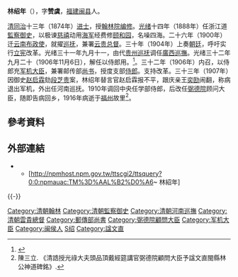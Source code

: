 '''林绍年'''（{{bd|1845年||1916年|catIdx=L林}}），字'''赞虞'''，[[福建|福建]][[闽侯县|闽县]]人。

[[清|清]][[同治|同治]]十三年（1874年）[[进士|进士]]，授[[翰林院|翰林院]][[编修|编修]]。[[光绪|光绪]]十四年（1888年）任浙江道[[監察御史|監察御史]]，以极谏[[慈禧|慈禧]]动用[[海军|海军]]经费修[[颐和园|颐和园]]，名噪四海。二十六年（1900年）迁[[云南|云南]][[布政使|布政使]]，就擢[[巡抚|巡抚]]，兼署[[云贵总督|云贵总督]]。三十年（1904年）上奏[[朝廷|朝廷]]，呼吁实行[[清末新政|立宪]]改革。光绪三十一年九月十一，由代[[贵州巡抚|贵州巡抚]]调任[[廣西巡撫|廣西巡撫]]。光绪三十二年九月二十（1906年11月6日），解任以侍郎用。<ref>{{cite news|author=广西地方志|title=《广西通志 政府志 第一篇 晚清广西省政府及农民政权 第一章 政府机构》|url=http://www.gxdqw.com/bin/mse.exe?seachword=&K=a&A=15&rec=4&run=13|accessdate=2013-01-18|newspaper=广西地方志|archive-date=2013-10-14|archive-url=https://web.archive.org/web/20131014120404/http://www.gxdqw.com/bin/mse.exe?seachword=&K=a&A=15&rec=4&run=13|dead-url=yes}}</ref>。三十二年（1906年）内召，以侍郎充[[军机大臣|军机大臣]]，兼署邮传部[[尚书|尚书]]，授度支部[[侍郎|侍郎]]。支持改革。三十三年（1907年）因御史[[赵启霖|赵启霖]]劾[[段芝贵|段芝贵]]案，林绍年替言官赵启霖报不平，跟庆亲王[[奕劻|奕劻]]闹翻，称病退出军机，外出任河南巡抚。1910年调回中央任学部侍郎，后改任[[弼德院|弼德院]]顾问大臣，随即告病回乡，1916年病逝于[[福州|福州]]故里<ref>陳三立. 《清誥授光祿大夫頭品頂戴經筵講官弼德院顧問大臣予諡文直閩縣林公神道碑銘》.</ref>。

==參考資料==
{{reflist}}

==外部連結==
**[http://npmhost.npm.gov.tw/ttscgi2/ttsquery?0:0:npmauac:TM%3D%AAL%B2%D0%A6~ 林紹年] {{Wayback|url=http://npmhost.npm.gov.tw/ttscgi2/ttsquery?0:0:npmauac:TM%3D%AAL%B2%D0%A6~ |date=20210125040412 }}
{{-}}
{{start box}}
{{s-off}}
{{succession box|[[張百熙|張百熙]]|[[岑春煊|岑春煊]]|邮传部尚书（署理）|<small>光緒三十三年二月－光緒三十三年三月<br>（1907年3月－4月）</small>}}
{{succession box|[[李經羲|李經羲]]|[[柯逢時|柯逢時]]|清朝廣西巡撫|光绪三十一年九月十一 - 光绪三十二年九月二十<br /><small>1905年10月9日 - 1906年11月6日</small>}}
{{end box}}
{{同治十三年甲戌科殿试金榜}}

{{DEFAULTSORT:Lin林}}
[[Category:清朝翰林|Category:清朝翰林]]
[[Category:清朝監察御史|Category:清朝監察御史]]
[[Category:清朝河南巡撫|Category:清朝河南巡撫]]
[[Category:清朝雲貴總督|Category:清朝雲貴總督]]
[[Category:郵傳部尚書|Category:郵傳部尚書]]
[[Category:弼德院顧問大臣|Category:弼德院顧問大臣]]
[[Category:军机大臣|Category:军机大臣]]
[[Category:闽侯人|Category:闽侯人]]
[[Category:林姓|S绍]]
[[Category:諡文直|Category:諡文直]]